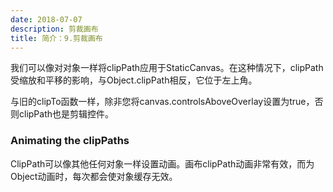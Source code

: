 ```yaml
---
date: 2018-07-07
description: 剪裁画布
title: 简介：9.剪裁画布
---
```


我们可以像对对象一样将clipPath应用于StaticCanvas。在这种情况下，clipPath受缩放和平移的影响，与Object.clipPath相反，它位于左上角。

<Example1 client:idle />

与旧的clipTo函数一样，除非您将canvas.controlsAboveOverlay设置为true，否则clipPath也是剪辑控件。

<Example2 client:idle />

### Animating the clipPaths

ClipPath可以像其他任何对象一样设置动画。画布clipPath动画非常有效，而为Object动画时，每次都会使对象缓存无效。

<Example3 client:idle />
